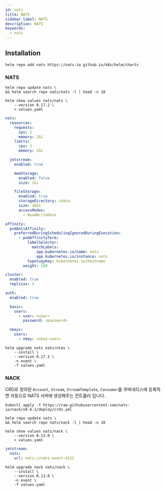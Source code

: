 ```yaml
---
id: nats
title: NATS
sidebar_label: NATS
description: NATS
keywords:
  - nats
---
```


## Installation

```shell
helm repo add nats https://nats-io.github.io/k8s/helm/charts
```

### NATS

```shell
helm repo update nats \
&& helm search repo nats/nats -l | head -n 10
```

```shell
helm show values nats/nats \
    --version 0.17.2 \
    > values.yaml
```

```yaml
nats:
  resources:
    requests:
      cpu: 1
      memory: 2Gi
    limits:
      cpu: 2
      memory: 2Gi

  jetstream:
    enabled: true

    memStorage:
      enabled: false
      size: 1Gi

    fileStorage:
      enabled: true
      storageDirectory: /data
      size: 10Gi
      accessModes:
        - ReadWriteOnce

affinity:
  podAntiAffinity:
    preferredDuringSchedulingIgnoredDuringExecution:
      - podAffinityTerm:
          labelSelector:
            matchLabels:
              app.kubernetes.io/name: nats
              app.kubernetes.io/instance: nats
          topologyKey: kubernetes.io/hostname
        weight: 100

cluster:
  enabled: true
  replicas: 3

auth:
  enabled: true

  basic:
    users:
      - user: <user>
        password: <password>

  nkeys:
    users:
      - nkey: <nkey-user>
```

```shell
helm upgrade nats nats/ntas \
    --install \
    --version 0.17.2 \
    -n event \
    -f values.yaml
```

### NACK

CRD로 정의된 `Account`, `Stream`, `StreamTemplate`, `Consumer`를 쿠버네티스에 등록하면 자동으로 NATS 서버에 생성해주는 컨트롤러 입니다.

```shell
kubectl apply -f https://raw.githubusercontent.com/nats-io/nack/v0.6.1/deploy/crds.yml
```

```shell
helm repo update nats \
&& helm search repo nats/nack -l | head -n 10
```

```shell
helm show values nats/nack \
    --version 0.13.0 \
    > values.yaml
```

```yaml
jetstream:
  nats:
    url: nats://nats.event:4222
```

```shell
helm upgrade nack nats/nack \
    --install \
    --version 0.13.0 \
    -n event \
    -f values.yaml
```
